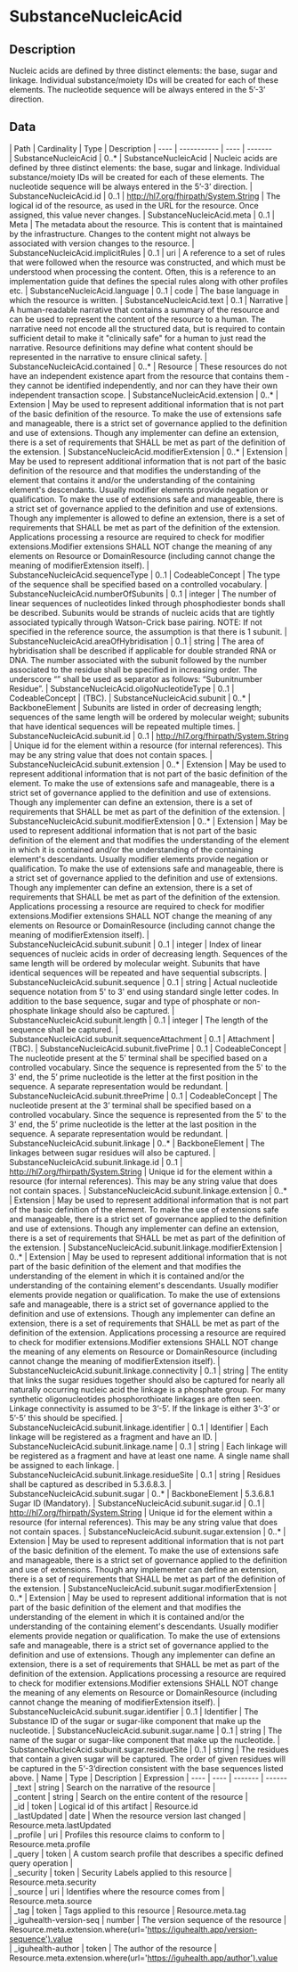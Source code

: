 
  # SubstanceNucleicAcid
 ## Description 
 Nucleic acids are defined by three distinct elements: the base, sugar and linkage. Individual substance/moiety IDs will be created for each of these elements. The nucleotide sequence will be always entered in the 5’-3’ direction. 

  ## Data
  <Tabs> <TabItem value="structure" label="Structure">
   | Path | Cardinality | Type | Description
  | ---- | ----------- | ---- | -------  
 | SubstanceNucleicAcid | 0..* | SubstanceNucleicAcid | Nucleic acids are defined by three distinct elements: the base, sugar and linkage. Individual substance/moiety IDs will be created for each of these elements. The nucleotide sequence will be always entered in the 5’-3’ direction. 
 | SubstanceNucleicAcid.id | 0..1 | http://hl7.org/fhirpath/System.String | The logical id of the resource, as used in the URL for the resource. Once assigned, this value never changes. 
 | SubstanceNucleicAcid.meta | 0..1 | Meta | The metadata about the resource. This is content that is maintained by the infrastructure. Changes to the content might not always be associated with version changes to the resource. 
 | SubstanceNucleicAcid.implicitRules | 0..1 | uri | A reference to a set of rules that were followed when the resource was constructed, and which must be understood when processing the content. Often, this is a reference to an implementation guide that defines the special rules along with other profiles etc. 
 | SubstanceNucleicAcid.language | 0..1 | code | The base language in which the resource is written. 
 | SubstanceNucleicAcid.text | 0..1 | Narrative | A human-readable narrative that contains a summary of the resource and can be used to represent the content of the resource to a human. The narrative need not encode all the structured data, but is required to contain sufficient detail to make it "clinically safe" for a human to just read the narrative. Resource definitions may define what content should be represented in the narrative to ensure clinical safety. 
 | SubstanceNucleicAcid.contained | 0..* | Resource | These resources do not have an independent existence apart from the resource that contains them - they cannot be identified independently, and nor can they have their own independent transaction scope. 
 | SubstanceNucleicAcid.extension | 0..* | Extension | May be used to represent additional information that is not part of the basic definition of the resource. To make the use of extensions safe and manageable, there is a strict set of governance  applied to the definition and use of extensions. Though any implementer can define an extension, there is a set of requirements that SHALL be met as part of the definition of the extension. 
 | SubstanceNucleicAcid.modifierExtension | 0..* | Extension | May be used to represent additional information that is not part of the basic definition of the resource and that modifies the understanding of the element that contains it and/or the understanding of the containing element's descendants. Usually modifier elements provide negation or qualification. To make the use of extensions safe and manageable, there is a strict set of governance applied to the definition and use of extensions. Though any implementer is allowed to define an extension, there is a set of requirements that SHALL be met as part of the definition of the extension. Applications processing a resource are required to check for modifier extensions.Modifier extensions SHALL NOT change the meaning of any elements on Resource or DomainResource (including cannot change the meaning of modifierExtension itself). 
 | SubstanceNucleicAcid.sequenceType | 0..1 | CodeableConcept | The type of the sequence shall be specified based on a controlled vocabulary. 
 | SubstanceNucleicAcid.numberOfSubunits | 0..1 | integer | The number of linear sequences of nucleotides linked through phosphodiester bonds shall be described. Subunits would be strands of nucleic acids that are tightly associated typically through Watson-Crick base pairing. NOTE: If not specified in the reference source, the assumption is that there is 1 subunit. 
 | SubstanceNucleicAcid.areaOfHybridisation | 0..1 | string | The area of hybridisation shall be described if applicable for double stranded RNA or DNA. The number associated with the subunit followed by the number associated to the residue shall be specified in increasing order. The underscore “” shall be used as separator as follows: “Subunitnumber Residue”. 
 | SubstanceNucleicAcid.oligoNucleotideType | 0..1 | CodeableConcept | (TBC). 
 | SubstanceNucleicAcid.subunit | 0..* | BackboneElement | Subunits are listed in order of decreasing length; sequences of the same length will be ordered by molecular weight; subunits that have identical sequences will be repeated multiple times. 
 | SubstanceNucleicAcid.subunit.id | 0..1 | http://hl7.org/fhirpath/System.String | Unique id for the element within a resource (for internal references). This may be any string value that does not contain spaces. 
 | SubstanceNucleicAcid.subunit.extension | 0..* | Extension | May be used to represent additional information that is not part of the basic definition of the element. To make the use of extensions safe and manageable, there is a strict set of governance  applied to the definition and use of extensions. Though any implementer can define an extension, there is a set of requirements that SHALL be met as part of the definition of the extension. 
 | SubstanceNucleicAcid.subunit.modifierExtension | 0..* | Extension | May be used to represent additional information that is not part of the basic definition of the element and that modifies the understanding of the element in which it is contained and/or the understanding of the containing element's descendants. Usually modifier elements provide negation or qualification. To make the use of extensions safe and manageable, there is a strict set of governance applied to the definition and use of extensions. Though any implementer can define an extension, there is a set of requirements that SHALL be met as part of the definition of the extension. Applications processing a resource are required to check for modifier extensions.Modifier extensions SHALL NOT change the meaning of any elements on Resource or DomainResource (including cannot change the meaning of modifierExtension itself). 
 | SubstanceNucleicAcid.subunit.subunit | 0..1 | integer | Index of linear sequences of nucleic acids in order of decreasing length. Sequences of the same length will be ordered by molecular weight. Subunits that have identical sequences will be repeated and have sequential subscripts. 
 | SubstanceNucleicAcid.subunit.sequence | 0..1 | string | Actual nucleotide sequence notation from 5' to 3' end using standard single letter codes. In addition to the base sequence, sugar and type of phosphate or non-phosphate linkage should also be captured. 
 | SubstanceNucleicAcid.subunit.length | 0..1 | integer | The length of the sequence shall be captured. 
 | SubstanceNucleicAcid.subunit.sequenceAttachment | 0..1 | Attachment | (TBC). 
 | SubstanceNucleicAcid.subunit.fivePrime | 0..1 | CodeableConcept | The nucleotide present at the 5’ terminal shall be specified based on a controlled vocabulary. Since the sequence is represented from the 5' to the 3' end, the 5’ prime nucleotide is the letter at the first position in the sequence. A separate representation would be redundant. 
 | SubstanceNucleicAcid.subunit.threePrime | 0..1 | CodeableConcept | The nucleotide present at the 3’ terminal shall be specified based on a controlled vocabulary. Since the sequence is represented from the 5' to the 3' end, the 5’ prime nucleotide is the letter at the last position in the sequence. A separate representation would be redundant. 
 | SubstanceNucleicAcid.subunit.linkage | 0..* | BackboneElement | The linkages between sugar residues will also be captured. 
 | SubstanceNucleicAcid.subunit.linkage.id | 0..1 | http://hl7.org/fhirpath/System.String | Unique id for the element within a resource (for internal references). This may be any string value that does not contain spaces. 
 | SubstanceNucleicAcid.subunit.linkage.extension | 0..* | Extension | May be used to represent additional information that is not part of the basic definition of the element. To make the use of extensions safe and manageable, there is a strict set of governance  applied to the definition and use of extensions. Though any implementer can define an extension, there is a set of requirements that SHALL be met as part of the definition of the extension. 
 | SubstanceNucleicAcid.subunit.linkage.modifierExtension | 0..* | Extension | May be used to represent additional information that is not part of the basic definition of the element and that modifies the understanding of the element in which it is contained and/or the understanding of the containing element's descendants. Usually modifier elements provide negation or qualification. To make the use of extensions safe and manageable, there is a strict set of governance applied to the definition and use of extensions. Though any implementer can define an extension, there is a set of requirements that SHALL be met as part of the definition of the extension. Applications processing a resource are required to check for modifier extensions.Modifier extensions SHALL NOT change the meaning of any elements on Resource or DomainResource (including cannot change the meaning of modifierExtension itself). 
 | SubstanceNucleicAcid.subunit.linkage.connectivity | 0..1 | string | The entity that links the sugar residues together should also be captured for nearly all naturally occurring nucleic acid the linkage is a phosphate group. For many synthetic oligonucleotides phosphorothioate linkages are often seen. Linkage connectivity is assumed to be 3’-5’. If the linkage is either 3’-3’ or 5’-5’ this should be specified. 
 | SubstanceNucleicAcid.subunit.linkage.identifier | 0..1 | Identifier | Each linkage will be registered as a fragment and have an ID. 
 | SubstanceNucleicAcid.subunit.linkage.name | 0..1 | string | Each linkage will be registered as a fragment and have at least one name. A single name shall be assigned to each linkage. 
 | SubstanceNucleicAcid.subunit.linkage.residueSite | 0..1 | string | Residues shall be captured as described in 5.3.6.8.3. 
 | SubstanceNucleicAcid.subunit.sugar | 0..* | BackboneElement | 5.3.6.8.1 Sugar ID (Mandatory). 
 | SubstanceNucleicAcid.subunit.sugar.id | 0..1 | http://hl7.org/fhirpath/System.String | Unique id for the element within a resource (for internal references). This may be any string value that does not contain spaces. 
 | SubstanceNucleicAcid.subunit.sugar.extension | 0..* | Extension | May be used to represent additional information that is not part of the basic definition of the element. To make the use of extensions safe and manageable, there is a strict set of governance  applied to the definition and use of extensions. Though any implementer can define an extension, there is a set of requirements that SHALL be met as part of the definition of the extension. 
 | SubstanceNucleicAcid.subunit.sugar.modifierExtension | 0..* | Extension | May be used to represent additional information that is not part of the basic definition of the element and that modifies the understanding of the element in which it is contained and/or the understanding of the containing element's descendants. Usually modifier elements provide negation or qualification. To make the use of extensions safe and manageable, there is a strict set of governance applied to the definition and use of extensions. Though any implementer can define an extension, there is a set of requirements that SHALL be met as part of the definition of the extension. Applications processing a resource are required to check for modifier extensions.Modifier extensions SHALL NOT change the meaning of any elements on Resource or DomainResource (including cannot change the meaning of modifierExtension itself). 
 | SubstanceNucleicAcid.subunit.sugar.identifier | 0..1 | Identifier | The Substance ID of the sugar or sugar-like component that make up the nucleotide. 
 | SubstanceNucleicAcid.subunit.sugar.name | 0..1 | string | The name of the sugar or sugar-like component that make up the nucleotide. 
 | SubstanceNucleicAcid.subunit.sugar.residueSite | 0..1 | string | The residues that contain a given sugar will be captured. The order of given residues will be captured in the 5‘-3‘direction consistent with the base sequences listed above. 
</TabItem>
 <TabItem value="searchparameter" label="Search Parameters">
   | Name | Type | Description  | Expression 
    | ---- | ---- | ------- | ------  
 | _text | string | Search on the narrative of the resource |   
 | _content | string | Search on the entire content of the resource |   
 | _id | token | Logical id of this artifact | Resource.id  
 | _lastUpdated | date | When the resource version last changed | Resource.meta.lastUpdated  
 | _profile | uri | Profiles this resource claims to conform to | Resource.meta.profile  
 | _query | token | A custom search profile that describes a specific defined query operation |   
 | _security | token | Security Labels applied to this resource | Resource.meta.security  
 | _source | uri | Identifies where the resource comes from | Resource.meta.source  
 | _tag | token | Tags applied to this resource | Resource.meta.tag  
 | _iguhealth-version-seq | number | The version sequence of the resource | Resource.meta.extension.where(url='https://iguhealth.app/version-sequence').value  
 | _iguhealth-author | token | The author of the resource | Resource.meta.extension.where(url='https://iguhealth.app/author').value  

</TabItem>
</Tabs>